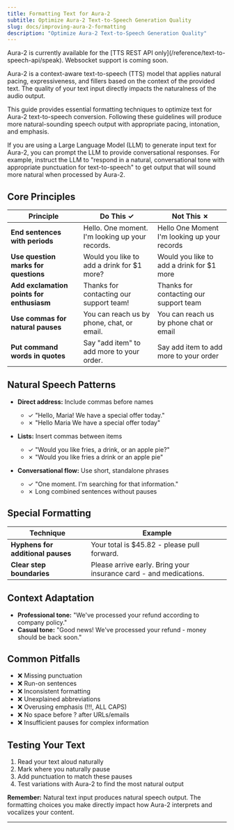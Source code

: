 ```yaml
---
title: Formatting Text for Aura-2
subtitle: Optimize Aura-2 Text-to-Speech Generation Quality
slug: docs/improving-aura-2-formatting
description: "Optimize Aura-2 Text-to-Speech Generation Quality"
---
```


<Warning>
Aura-2 is currently available for the [TTS REST API only](/reference/text-to-speech-api/speak). Websocket support is coming soon.
</Warning>

Aura-2 is a context-aware text-to-speech (TTS) model that applies natural pacing, expressiveness, and fillers based on the context of the provided text. The quality of your text input directly impacts the naturalness of the audio output.

This guide provides essential formatting techniques to optimize text for Aura-2 text-to-speech conversion. Following these guidelines will produce more natural-sounding speech output with appropriate pacing, intonation, and emphasis.

<Info title="Note for LLM-Generated Text">
If you are using a Large Language Model (LLM) to generate input text for Aura-2, you can prompt the LLM to provide conversational responses. For example, instruct the LLM to "respond in a natural, conversational tone with appropriate punctuation for text-to-speech" to get output that will sound more natural when processed by Aura-2.
</Info>

## Core Principles

| Principle | Do This ✓ | Not This ✗ |
|-----------|-----------|------------|
| **End sentences with periods** | Hello. One moment. I'm looking up your records. | Hello One Moment I'm looking up your records |
| **Use question marks for questions** | Would you like to add a drink for $1 more? | Would you like to add a drink for $1 more |
| **Add exclamation points for enthusiasm** | Thanks for contacting our support team! | Thanks for contacting our support team |
| **Use commas for natural pauses** | You can reach us by phone, chat, or email. | You can reach us by phone chat or email |
| **Put command words in quotes** | Say "add item" to add more to your order. | Say add item to add more to your order |

## Natural Speech Patterns

- **Direct address:** Include commas before names
  - ✓ "Hello, Maria! We have a special offer today."
  - ✗ "Hello Maria We have a special offer today"

- **Lists:** Insert commas between items
  - ✓ "Would you like fries, a drink, or an apple pie?"
  - ✗ "Would you like fries a drink or an apple pie"

- **Conversational flow:** Use short, standalone phrases
  - ✓ "One moment. I'm searching for that information."
  - ✗ Long combined sentences without pauses

## Special Formatting

| Technique | Example |
|-----------|---------|
| **Hyphens for additional pauses** | Your total is $45.82 - please pull forward. |
| **Clear step boundaries** | Please arrive early. Bring your insurance card - and medications. |

## Context Adaptation

- **Professional tone:** "We've processed your refund according to company policy."
- **Casual tone:** "Good news! We've processed your refund - money should be back soon."

## Common Pitfalls

- ❌ Missing punctuation
- ❌ Run-on sentences
- ❌ Inconsistent formatting
- ❌ Unexplained abbreviations
- ❌ Overusing emphasis (!!!, ALL CAPS)
- ❌ No space before ? after URLs/emails
- ❌ Insufficient pauses for complex information

## Testing Your Text

1. Read your text aloud naturally
2. Mark where you naturally pause
3. Add punctuation to match these pauses
4. Test variations with Aura-2 to find the most natural output


**Remember:** Natural text input produces natural speech output. The formatting choices you make directly impact how Aura-2 interprets and vocalizes your content.

---

